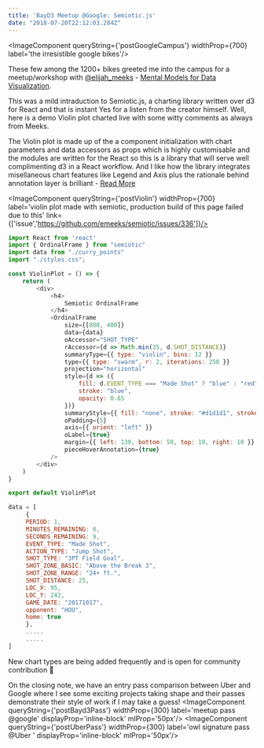 ```yaml
---
title: 'BayD3 Meetup @Google: Semiotic.js'
date: "2018-07-20T22:12:03.284Z"
---
```


<ImageComponent queryString={'postGoogleCampus'} widthProp={700}  label='the irresistible google bikes'/>

These few among the 1200+ bikes greeted me into the campus for a meetup/workshop with [@elijah_meeks](https://twitter.com/Elijah_Meeks) - 
[Mental Models for Data Visualization](https://www.meetup.com/Bay-Area-d3-User-Group/events/252372084/). 

This was a mild intraduction to Semiotic.js, a charting library written over d3 for React and that is instant Yes
for a listen from the creator himself. Well, here is a demo Violin plot charted live with some witty comments as always from Meeks. 

The Violin plot is made up of the a component initialization with chart parameters and data accessors as props which is 
highly customisable and the modules are written for the React so this is a library that will serve well 
complimenting d3 in a React workflow. And I like how the library integrates misellaneous chart features like 
Legend and Axis plus the rationale behind annotation layer is brilliant - 
[Read More](https://medium.com/@Elijah_Meeks/making-annotations-first-class-citizens-in-data-visualization-21db6383d3fe)

<ImageComponent queryString={'postViolin'} widthProp={700}  label='violin plot made with semiotic, production build of this page failed due to this' link={['issue','https://github.com/emeeks/semiotic/issues/336']}/>

```javascript
import React from 'react'
import { OrdinalFrame } from "semiotic"
import data from "./curry_points"
import "./styles.css";

const ViolinPlot = () => {
    return (
        <div>
            <h4>
                Semiotic OrdinalFrame
            </h4>
            <OrdinalFrame
                size={[800, 400]}
                data={data}
                oAccessor="SHOT_TYPE"
                rAccessor={d => Math.min(35, d.SHOT_DISTANCE)}
                summaryType={{ type: "violin", bins: 12 }}
                type={{ type: "swarm", r: 2, iterations: 250 }}
                projection="horizontal"
                style={d => ({
                    fill: d.EVENT_TYPE === "Made Shot" ? "blue" : "red",
                    stroke: "blue",
                    opacity: 0.65
                })}
                summaryStyle={{ fill: "none", stroke: "#d1d1d1", strokeWidth: 2 }}
                oPadding={5}
                axis={{ orient: "left" }}
                oLabel={true}
                margin={{ left: 130, bottom: 50, top: 10, right: 10 }}
                pieceHoverAnnotation={true}
            />
        </div>
    )
}

export default ViolinPlot
```
```javascript
data = [
     {
     PERIOD: 1,
     MINUTES_REMAINING: 8,
     SECONDS_REMAINING: 9,
     EVENT_TYPE: "Made Shot",
     ACTION_TYPE: "Jump Shot",
     SHOT_TYPE: "3PT Field Goal",
     SHOT_ZONE_BASIC: "Above the Break 3",
     SHOT_ZONE_RANGE: "24+ ft.",
     SHOT_DISTANCE: 25,
     LOC_X: 95,
     LOC_Y: 242,
     GAME_DATE: "20171017",
     opponent: "HOU",
     home: true
     },
     .....
     .....
]
```
New chart types are being added frequently and is open for community contribution 🎉 

<Tweet tweetId='1059830766098571264' />

On the closing note, we have an entry pass comparison between Uber and Google where I see some exciting projects taking shape and their passes
demonstrate their style of work if I may take a guess!
<ImageComponent queryString={'postBayd3Pass'} widthProp={300} label='meetup pass @google' displayProp='inline-block' mlProp='50px'/> 
<ImageComponent queryString={'postUberPass'} widthProp={300} label='owl signature pass @Uber ' displayProp='inline-block' mlProp='50px'/> 
